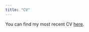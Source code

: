 ```yaml
---
title: "CV"
---
```


You can find my most recent CV [here](https://drive.google.com/file/d/140NhJ-0VxfVV_pCoXVMO-0TfNJ2iOP-g/view).
